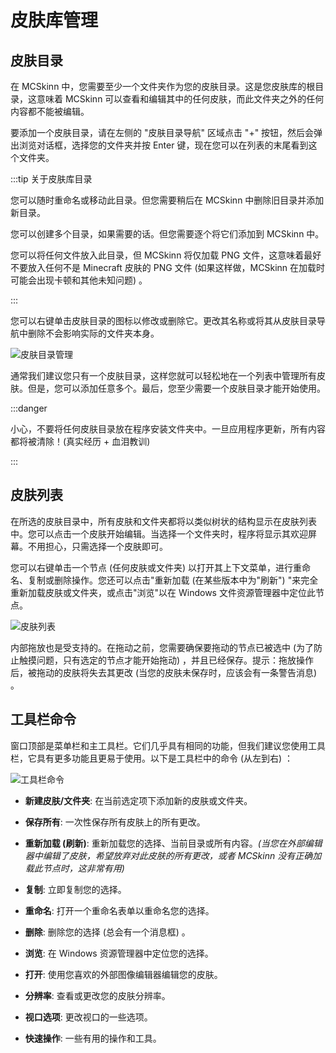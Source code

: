 # 皮肤库管理

## 皮肤目录

在 MCSkinn 中，您需要至少一个文件夹作为您的皮肤目录。这是您皮肤库的根目录，这意味着 MCSkinn 可以查看和编辑其中的任何皮肤，而此文件夹之外的任何内容都不能被编辑。

要添加一个皮肤目录，请在左侧的 "皮肤目录导航" 区域点击 "+" 按钮，然后会弹出浏览对话框，选择您的文件夹并按 Enter 键，现在您可以在列表的末尾看到这个文件夹。

:::tip 关于皮肤库目录

您可以随时重命名或移动此目录。但您需要稍后在 MCSkinn 中删除旧目录并添加新目录。

您可以创建多个目录，如果需要的话。但您需要逐个将它们添加到 MCSkinn 中。

您可以将任何文件放入此目录，但 MCSkinn 将仅加载 PNG 文件，这意味着最好不要放入任何不是 Minecraft 皮肤的 PNG 文件 (如果这样做，MCSkinn 在加载时可能会出现卡顿和其他未知问题) 。

:::

您可以右键单击皮肤目录的图标以修改或删除它。更改其名称或将其从皮肤目录导航中删除不会影响实际的文件夹本身。

![皮肤目录管理](skin-directory-management.png)

通常我们建议您只有一个皮肤目录，这样您就可以轻松地在一个列表中管理所有皮肤。但是，您可以添加任意多个。最后，您至少需要一个皮肤目录才能开始使用。

:::danger

小心，不要将任何皮肤目录放在程序安装文件夹中。一旦应用程序更新，所有内容都将被清除！(真实经历 + 血泪教训)

:::

## 皮肤列表

在所选的皮肤目录中，所有皮肤和文件夹都将以类似树状的结构显示在皮肤列表中。您可以点击一个皮肤开始编辑。当选择一个文件夹时，程序将显示其欢迎屏幕。不用担心，只需选择一个皮肤即可。

您可以右键单击一个节点 (任何皮肤或文件夹) 以打开其上下文菜单，进行重命名、复制或删除操作。您还可以点击"重新加载 (在某些版本中为"刷新") "来完全重新加载皮肤或文件夹，或点击"浏览"以在 Windows 文件资源管理器中定位此节点。

![皮肤列表](skin-list.png)

内部拖放也是受支持的。在拖动之前，您需要确保要拖动的节点已被选中 (为了防止触摸问题，只有选定的节点才能开始拖动) ，并且已经保存。提示：拖放操作后，被拖动的皮肤将失去其更改 (当您的皮肤未保存时，应该会有一条警告消息) 。

## 工具栏命令

窗口顶部是菜单栏和主工具栏。它们几乎具有相同的功能，但我们建议您使用工具栏，它具有更多功能且更易于使用。以下是工具栏中的命令 (从左到右) ：

![工具栏命令](toolbar-commands.png)

- **新建皮肤/文件夹**: 在当前选定项下添加新的皮肤或文件夹。

- **保存所有**: 一次性保存所有皮肤上的所有更改。

- **重新加载 (刷新)**: 重新加载您的选择、当前目录或所有内容。*(当您在外部编辑器中编辑了皮肤，希望放弃对此皮肤的所有更改，或者 MCSkinn 没有正确加载此节点时，这非常有用)*

- **复制**: 立即复制您的选择。

- **重命名**: 打开一个重命名表单以重命名您的选择。

- **删除**: 删除您的选择 (总会有一个消息框) 。

- **浏览**: 在 Windows 资源管理器中定位您的选择。

- **打开**: 使用您喜欢的外部图像编辑器编辑您的皮肤。

- **分辨率**: 查看或更改您的皮肤分辨率。

- **视口选项**: 更改视口的一些选项。

- **快速操作**: 一些有用的操作和工具。